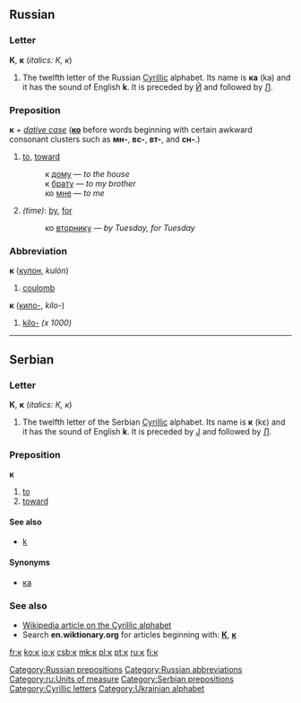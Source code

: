 ==Russian==

===Letter===
'''К''', '''к''' (''italics: К, к'')

# The twelfth letter of the Russian [[Cyrillic]] alphabet. Its name is '''ка''' (ka) and it has the sound of English '''k'''. It is preceded by [[й|Й]] and followed by [[л|Л]].

===Preposition===
'''к''' ''+ [[dative case]]'' ('''[[ко]]''' before words beginning with certain awkward consonant clusters such as '''мн-''', '''вс-''', '''вт-''', and '''сн-'''.)

# [[to]], [[toward]]
#:к [[дом|дому]] — ''to the house''
#:к [[брат|брату]] — ''to my brother''
#:ко [[я#Russian|мне]] — ''to me''
# ''(time)'': [[by]], [[for]]
#:ко [[вторник|вторнику]] — ''by Tuesday, for Tuesday''

===Abbreviation===
'''к''' ([[кулон]], ''kulón'')

# [[coulomb]]

'''к''' ([[кило-]], ''kilo-'')

# [[kilo-]] ''(x 1000)''

----

==Serbian==

===Letter===
'''К''', '''к''' (''italics: К, к'')

# The twelfth letter of the Serbian [[Cyrillic]] alphabet. Its name is '''к''' (kɛ) and it has the sound of English '''k'''. It is preceded by [[ј|Ј]] and followed by [[л|Л]].

===Preposition===
'''к'''

# [[to]]
# [[toward]]

====See also====
*[[k#Serbian|k]]

====Synonyms====
*[[ка#Serbian|ка]]

===See also===
*[[w:Cyrillic alphabet|Wikipedia article on the Cyrillic alphabet]]
*Search '''en.wiktionary.org''' for articles beginning with: '''[http://en.wiktionary.org/w/index.php?title=Special%3AAllpages&from=%D0%9A&namespace=0 К]''', '''[http://en.wiktionary.org/w/index.php?title=Special%3AAllpages&from=%D0%BA&namespace=0 к]'''

[[Category:Russian prepositions]]
[[Category:Russian abbreviations]]
[[Category:ru:Units of measure]]
[[Category:Serbian prepositions]]
[[Category:Cyrillic letters]]
[[Category:Ukrainian alphabet]]

[[fr:к]]
[[ko:к]]
[[io:к]]
[[csb:к]]
[[mk:к]]
[[pl:к]]
[[pt:к]]
[[ru:к]]
[[fi:к]]
